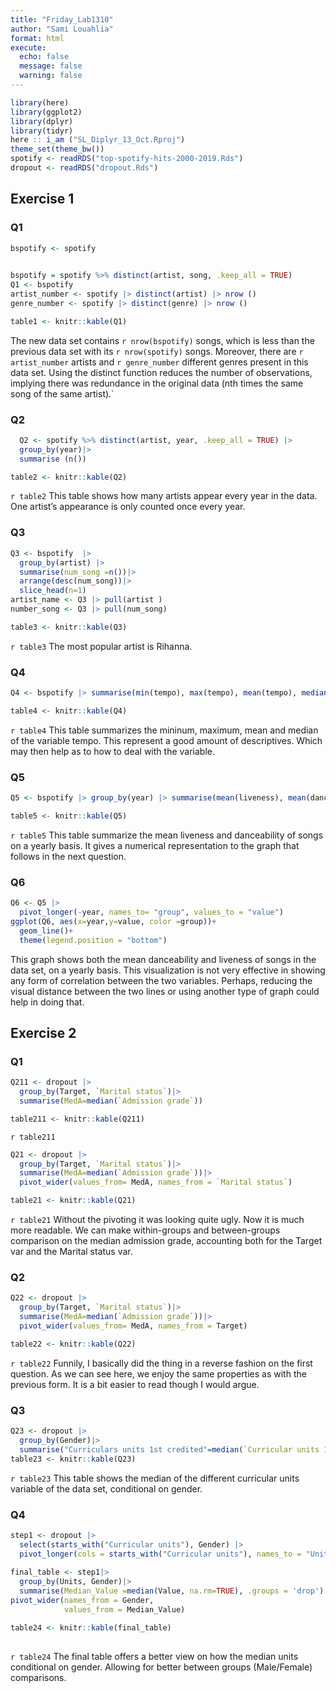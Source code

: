 ```yaml
---
title: "Friday_Lab1310"
author: "Sami Louahlia"
format: html
execute:
  echo: false
  message: false
  warning: false
---
```


```r
library(here)
library(ggplot2)
library(dplyr)
library(tidyr)
here :: i_am ("SL_Diplyr_13_Oct.Rproj")
theme_set(theme_bw())
spotify <- readRDS("top-spotify-hits-2000-2019.Rds")
dropout <- readRDS("dropout.Rds")
```

## Exercise 1

### Q1

```r
bspotify <- spotify 
  
```
```r
 
bspotify = spotify %>% distinct(artist, song, .keep_all = TRUE)
Q1 <- bspotify
artist_number <- spotify |> distinct(artist) |> nrow ()
genre_number <- spotify |> distinct(genre) |> nrow ()

table1 <- knitr::kable(Q1)
```
The new data set contains `r nrow(bspotify)` songs, which is less than the previous data set with its `r nrow(spotify)` songs. Moreover, there are `r artist_number` artists and `r genre_number` different genres present in this data set. Using the distinct function reduces the number of observations, implying there was redundance in the original data (nth times the same song of the same artist).`

### Q2
```r
  Q2 <- spotify %>% distinct(artist, year, .keep_all = TRUE) |>
  group_by(year)|>
  summarise (n())

table2 <- knitr::kable(Q2)
```
`r table2`
This table shows how many artists appear every year in the data. One artist's appearance is only counted once every year.

### Q3
```r
Q3 <- bspotify  |> 
  group_by(artist) |>
  summarise(num_song =n())|>
  arrange(desc(num_song))|>
  slice_head(n=1)
artist_name <- Q3 |> pull(artist )
number_song <- Q3 |> pull(num_song)

table3 <- knitr::kable(Q3)
```
`r table3` The most popular artist is Rihanna.

### Q4 
```r
Q4 <- bspotify |> summarise(min(tempo), max(tempo), mean(tempo), median(tempo))

table4 <- knitr::kable(Q4)
```

`r table4` This table summarizes the mininum, maximum, mean and median of the variable tempo. This represent a good amount of descriptives. Which may then help as to how to deal with the variable.

### Q5 
```r
Q5 <- bspotify |> group_by(year) |> summarise(mean(liveness), mean(danceability))

table5 <- knitr::kable(Q5)
```

`r table5` This table summarize the mean liveness and danceability of songs on a yearly basis. It gives a numerical representation to the graph that follows in the next question.

### Q6
```r
Q6 <- Q5 |>
  pivot_longer(-year, names_to= "group", values_to = "value")
ggplot(Q6, aes(x=year,y=value, color =group))+
  geom_line()+ 
  theme(legend.position = "bottom")
```

This graph shows both the mean danceability and liveness of songs in the data set, on a yearly basis. This visualization is not very effective in showing any form of correlation between the two variables. Perhaps, reducing the visual distance between the two lines or using another type of graph could help in doing that. 

## Exercise 2 
### Q1

```r
Q211 <- dropout |> 
  group_by(Target, `Marital status`)|>
  summarise(MedA=median(`Admission grade`))

table211 <- knitr::kable(Q211)
```
`r table211`
```r
Q21 <- dropout |> 
  group_by(Target, `Marital status`)|>
  summarise(MedA=median(`Admission grade`))|>
  pivot_wider(values_from= MedA, names_from = `Marital status`)

table21 <- knitr::kable(Q21)
```
`r table21` Without the pivoting it was looking quite ugly. Now it is much more readable. We can make within-groups and between-groups comparison on the median admission grade, accounting both for the Target var and the Marital status var.

### Q2 
```r
Q22 <- dropout |> 
  group_by(Target, `Marital status`)|>
  summarise(MedA=median(`Admission grade`))|>
  pivot_wider(values_from= MedA, names_from = Target)

table22 <- knitr::kable(Q22)
```
`r table22` Funnily, I basically did the thing in a reverse fashion on the first question. As we can see here, we enjoy the same properties as with the previous form. It is a bit easier to read though I would argue. 

### Q3
```r
Q23 <- dropout |> 
  group_by(Gender)|>
  summarise("Curriculars units 1st credited"=median(`Curricular units 1st sem (credited)`),"Curriculars units 1st enrolled"=median(`Curricular units 1st sem (enrolled)`),"Curriculars units 1st evaluations"=median(`Curricular units 1st sem (evaluations)`), "Curriculars units 1st approved"=median(`Curricular units 1st sem (approved)`),"Curriculars units 1st grade"=median(`Curricular units 1st sem (grade)`),"Curriculars units 1st without evaluations"=median(`Curricular units 1st sem (without evaluations)`), "Curriculars units 2nd credited"=median(`Curricular units 2nd sem (credited)`),"Curriculars units 2nd enrolled"=median(`Curricular units 2nd sem (enrolled)`),"Curriculars units 2nd evaluations"=median(`Curricular units 2nd sem (evaluations)`), "Curriculars units 2nd approved"=median(`Curricular units 2nd sem (approved)`), "Curriculars units 2nd grade"=median(`Curricular units 2nd sem (grade)`),"Curriculars units 2nd without evaluations"=median(`Curricular units 2nd sem (without evaluations)`))
table23 <- knitr::kable(Q23)
```
`r table23` This table shows the median of the different curricular units variable of the data set, conditional on gender.

### Q4
```r
step1 <- dropout |> 
  select(starts_with("Curricular units"), Gender) |>
  pivot_longer(cols = starts_with("Curricular units"), names_to = "Units", values_to="Value")
  
final_table <- step1|> 
  group_by(Units, Gender)|>
  summarise(Median_Value =median(Value, na.rm=TRUE), .groups = 'drop') |> 
pivot_wider(names_from = Gender,
            values_from = Median_Value)

table24 <- knitr::kable(final_table)
  
```
`r table24`
The final table offers a better view on how the median units conditional on gender. Allowing for better between groups (Male/Female) comparisons.